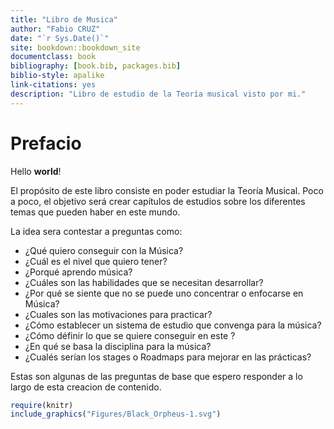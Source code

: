 ```yaml
--- 
title: "Libro de Musica"
author: "Fabio CRUZ"
date: "`r Sys.Date()`"
site: bookdown::bookdown_site
documentclass: book
bibliography: [book.bib, packages.bib]
biblio-style: apalike
link-citations: yes
description: "Libro de estudio de la Teoría musical visto por mi."
---
```


# Prefacio


::: {#hello .greeting .message width="40%"}
Hello **world**!
:::



El propósito de este libro consiste en poder estudiar la Teoría Musical.
Poco a poco, el objetivo será crear capítulos de estudios sobre los diferentes temas que pueden haber en este mundo.

La idea sera contestar a preguntas como:

- ¿Qué quiero conseguir con la Música?
- ¿Cuál es el nivel que quiero tener?
- ¿Porqué aprendo música?
- ¿Cuáles son las habilidades que se necesitan desarrollar?
- ¿Por qué se siente que no se puede uno concentrar o enfocarse en Música?
- ¿Cuales son las motivaciones para practicar?
- ¿Cómo establecer un sistema de estudio que convenga para la música?
- ¿Cómo définir lo que se quiere conseguir en este ?
- ¿En qué se basa la disciplina para la música?
- ¿Cualés serían los stages o Roadmaps para mejorar en las prácticas?

Estas son algunas de las preguntas de base que espero responder a lo largo de esta creacion de contenido.

```r
require(knitr)
include_graphics("Figures/Black_Orpheus-1.svg")
``` 
